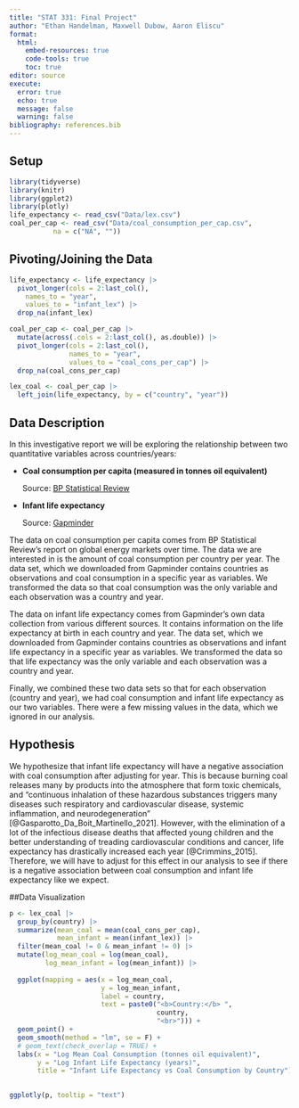 ```yaml
---
title: "STAT 331: Final Project"
author: "Ethan Handelman, Maxwell Dubow, Aaron Eliscu"
format: 
  html:
    embed-resources: true
    code-tools: true
    toc: true
editor: source
execute: 
  error: true
  echo: true
  message: false
  warning: false
bibliography: references.bib
---
```


## Setup

```r
library(tidyverse)
library(knitr)
library(ggplot2)
library(plotly)
life_expectancy <- read_csv("Data/lex.csv")
coal_per_cap <- read_csv("Data/coal_consumption_per_cap.csv",
           na = c("NA", ""))

```

## Pivoting/Joining the Data

```r
life_expectancy <- life_expectancy |>
  pivot_longer(cols = 2:last_col(),
    names_to = "year",
    values_to = "infant_lex") |>
  drop_na(infant_lex)

coal_per_cap <- coal_per_cap |>
  mutate(across(.cols = 2:last_col(), as.double)) |>
  pivot_longer(cols = 2:last_col(),
               names_to = "year",
               values_to = "coal_cons_per_cap") |>
  drop_na(coal_cons_per_cap)

lex_coal <- coal_per_cap |>
  left_join(life_expectancy, by = c("country", "year"))
```

## Data Description

In this investigative report we will be exploring the relationship between two quantitative variables across countries/years:

-   **Coal consumption per capita (measured in tonnes oil equivalent)**

    Source: [BP Statistical Review](https://www.bp.com/statisticalreview)

-   **Infant life expectancy**

    Source: [Gapminder](https://www.gapminder.org/data/documentation/gd004/)

The data on coal consumption per capita comes from BP Statistical Review's report on global energy markets over time. The data we are interested in is the amount of coal consumption per country per year. The data set, which we downloaded from Gapminder contains countries as observations and coal consumption in a specific year as variables. We transformed the data so that coal consumption was the only variable and each observation was a country and year.

The data on infant life expectancy comes from Gapminder's own data collection from various different sources. It contains information on the life expectancy at birth in each country and year. The data set, which we downloaded from Gapminder contains countries as observations and infant life expectancy in a specific year as variables. We transformed the data so that life expectancy was the only variable and each observation was a country and year.

Finally, we combined these two data sets so that for each observation (country and year), we had coal consumption and infant life expectancy as our two variables. There were a few missing values in the data, which we ignored in our analysis.

## Hypothesis

We hypothesize that infant life expectancy will have a negative association with coal consumption after adjusting for year. This is because burning coal releases many by products into the atmosphere that form toxic chemicals, and "continuous inhalation of these hazardous substances triggers many diseases such respiratory and cardiovascular disease, systemic inflammation, and neurodegeneration"  [@Gasparotto_Da_Boit_Martinello_2021]. However, with the elimination of a lot of the infectious disease deaths that affected young children and the better understanding of treading cardiovascular conditions and cancer, life expectancy has drastically increased each year [@Crimmins_2015]. Therefore, we will have to adjust for this effect in our analysis to see if there is a negative association between coal consumption and infant life expectancy like we expect.

##Data Visualization

```r
p <- lex_coal |>
  group_by(country) |>
  summarize(mean_coal = mean(coal_cons_per_cap),
            mean_infant = mean(infant_lex)) |>
  filter(mean_coal != 0 & mean_infant != 0) |>
  mutate(log_mean_coal = log(mean_coal),
         log_mean_infant = log(mean_infant)) |>
  
  ggplot(mapping = aes(x = log_mean_coal, 
                       y = log_mean_infant, 
                       label = country,
                       text = paste0("<b>Country:</b> ", 
                                     country, 
                                     "<br>"))) +
  geom_point() +
  geom_smooth(method = "lm", se = F) +
  # geom_text(check_overlap = TRUE) +
  labs(x = "Log Mean Coal Consumption (tonnes oil equivalent)",
       y = "Log Infant Life Expectancy (years)",
       title = "Infant Life Expectancy vs Coal Consumption by Country") + theme(axis.title = element_text(size = 14),
                                                                                plot.title = element_text(hjust = 0.5))

ggplotly(p, tooltip = "text")

```

